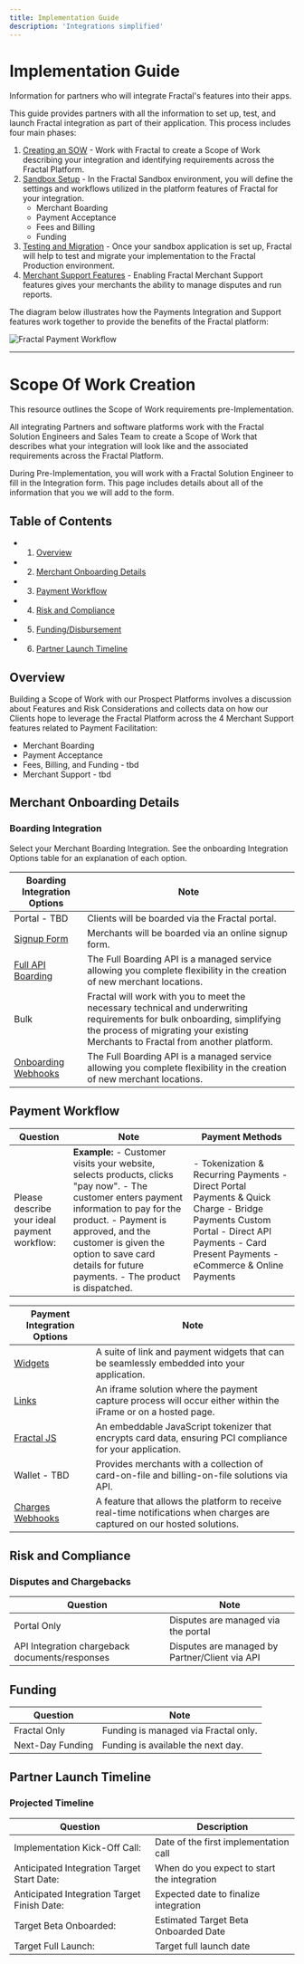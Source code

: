```yaml
---
title: Implementation Guide
description: 'Integrations simplified'
---
```


# Implementation Guide

Information for partners who will integrate Fractal's features into their apps.

This guide provides partners with all the information to set up, test, and launch Fractal integration as part of their application. This process includes four main phases:

1. [Creating an SOW](#pre-implementation) - Work with Fractal to create a Scope of Work describing your integration and identifying requirements across the Fractal Platform.
2. [Sandbox Setup](#sandbox-setup) - In the Fractal Sandbox environment, you will define the settings and workflows utilized in the platform features of Fractal for your integration.
   - Merchant Boarding
   - Payment Acceptance
   - Fees and Billing
   - Funding
3. [Testing and Migration](#testing-and-migration) - Once your sandbox application is set up, Fractal will help to test and migrate your implementation to the Fractal Production environment.
4. [Merchant Support Features](#merchant-support-features) - Enabling Fractal Merchant Support features gives your merchants the ability to manage disputes and run reports.

The diagram below illustrates how the Payments Integration and Support features work together to provide the benefits of the Fractal platform:

![Fractal Payment Workflow](https://uploads-ssl.webflow.com/663a214d683281c78ab2ac7c/666c5c4c3eb4d5128f01b838_TinyPNG%20illustration.png)

---

# Scope Of Work Creation

This resource outlines the Scope of Work requirements pre-Implementation.

All integrating Partners and software platforms work with the Fractal Solution Engineers and Sales Team to create a Scope of Work that describes what your integration will look like and the associated requirements across the Fractal Platform.

During Pre-Implementation, you will work with a Fractal Solution Engineer to fill in the Integration form. This page includes details about all of the information that you we will add to the form.

## Table of Contents

- 1. [Overview](#overview)
- 2. [Merchant Onboarding Details](#merchant-onboarding-details)
- 3. [Payment Workflow](#payment-workflow)
- 4. [Risk and Compliance](#risk-and-compliance)
- 5. [Funding/Disbursement](#funding-disbursement-integration)
- 6. [Partner Launch Timeline](#partner-pf-launch-timeline)

## Overview

Building a Scope of Work with our Prospect Platforms involves a discussion about Features and Risk Considerations and collects data on how our Clients hope to leverage the Fractal Platform across the 4 Merchant Support features related to Payment Facilitation:

- Merchant Boarding
- Payment Acceptance
- Fees, Billing, and Funding - tbd
- Merchant Support - tbd

## Merchant Onboarding Details

### Boarding Integration

Select your Merchant Boarding Integration. See the onboarding Integration Options table for an explanation of each option.

| Boarding Integration Options | Note                                                                                                                         |
| -----------------------------| ---------------------------------------------------------------------------------------------------------------------------- |
| Portal - TBD       | Clients will be boarded via the Fractal portal.                                                                              |
| [Signup Form](https://staging-hosted.fractalpay.com/merchant-onboarding/02b3232aed11c23c7a8cbc164c48b51cbc09d7640ef84774467fb06d23e580eb6c4cfbc48c8715dab5e3d2be1310a201047caa60d3a72f61270cd374eb6ff2fa4f3c39433c08d3bbe94a44f78f83b4f09629b1751aeee1ba6ade0b7229a1d321aa3688798aa52c51b9953a1dba4cca5d614af674d5cf792679b4c464ca6fbc7c123495de989326e0d11856b952cf86)               | Merchants will be boarded via an online signup form.                                                                         |
| [Full API Boarding](https://docs.fractalpay.com/api-reference/endpoint/Merchant%20Submit)            | The Full Boarding API is a managed service allowing you complete flexibility in the creation of new merchant locations.       |
| Bulk                         | Fractal will work with you to meet the necessary technical and underwriting requirements for bulk onboarding, simplifying the process of migrating your existing Merchants to Fractal from another platform. |
| [Onboarding Webhooks](https://docs.fractalpay.com/Webhooks#merchant-onboarding)          | The Full Boarding API is a managed service allowing you complete flexibility in the creation of new merchant locations.       |

## Payment Workflow

| Question                             | Note                                                                                                                           | Payment Methods                                                                                              |
| ------------------------------------ | ------------------------------------------------------------------------------------------------------------------------------ | ------------------------------------------------------------------------------------------------------------ |
| Please describe your ideal payment workflow: | **Example:** - Customer visits your website, selects products, clicks "pay now".  - The customer enters payment information to pay for the product. - Payment is approved, and the customer is given the option to save card details for future payments.  - The product is dispatched. | - Tokenization & Recurring Payments - Direct Portal Payments & Quick Charge  - Bridge Payments Custom Portal  - Direct API Payments  - Card Present Payments  - eCommerce & Online Payments |

| Payment Integration Options | Note                                                                                                                          |
| --------------------------- | ----------------------------------------------------------------------------------------------------------------------------- |
| [Widgets](https://ui.fractalpay.com/PayWidget)                     | A suite of link and payment widgets that can be seamlessly embedded into your application.                                     |
| [Links](https://docs.fractalpay.com/api-reference/endpoint/Create%20iFrame)                       | An iframe solution where the payment capture process will occur either within the iFrame or on a hosted page.                  |
| [Fractal JS](https://docs.fractalpay.com/EmbeddedPayments#faqs-and-troubleshooting)                  | An embeddable JavaScript tokenizer that encrypts card data, ensuring PCI compliance for your application.                      |
| Wallet - TBD                     | Provides merchants with a collection of card-on-file and billing-on-file solutions via API.                                    |
| [Charges Webhooks](https://docs.fractalpay.com/Webhooks#payment-success)           | A feature that allows the platform to receive real-time notifications when charges are captured on our hosted solutions.       |



## Risk and Compliance

### Disputes and Chargebacks

| Question                                           | Note                                                 |
| -------------------------------------------------- | ---------------------------------------------------- |
| Portal Only                                        | Disputes are managed via the portal                  |
| API Integration chargeback documents/responses   | Disputes are managed by Partner/Client via API       |


## Funding


| Question         | Note                                        |
| ---------------- | ------------------------------------------- |
| Fractal Only     | Funding is managed via Fractal only.        |
| Next-Day Funding | Funding is available the next day.          |


## Partner Launch Timeline

### Projected Timeline

| Question                              | Description                         |
| ------------------------------------- | ----------------------------------- |
| Implementation Kick-Off Call:         | Date of the first implementation call   |
| Anticipated Integration Target Start Date: | When do you expect to start the integration |
| Anticipated Integration Target Finish Date: | Expected date to finalize integration |
| Target Beta Onboarded:                | Estimated Target Beta Onboarded Date |
| Target Full Launch:                   | Target full launch date             |
